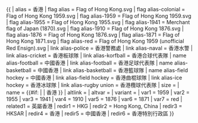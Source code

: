 {{ {{{1<noinclude>|country showdata</noinclude>}}}
| alias = 香港
| flag alias = Flag of Hong Kong.svg
| flag alias-colonial = Flag of Hong Kong 1959.svg  <!-- deprecate the "colonial" varname -->
| flag alias-1959 = Flag of Hong Kong 1959.svg
| flag alias-1955 = Flag of Hong Kong 1955.svg
| flag alias-1941 = Merchant flag of Japan (1870).svg
| flag alias-1910 = Flag of Hong Kong 1876.svg
| flag alias-1876 = Flag of Hong Kong 1876.svg
| flag alias-1871 = Flag of Hong Kong 1871.svg
| flag alias-red = Flag of Hong Kong 1959 (unofficial Red Ensign).svg
| link alias-police = 香港警務處
| link alias-naval = 香港水警
| link alias-cricket = 香港板球隊
| link alias-korfball = 香港合球代表隊
| name alias-football = 中國香港
| link alias-football = 香港{{{mw|}}}足球代表隊
| name alias-basketball = 中國香港
| link alias-basketball = 香港{{{mw|男子}}}籃球隊
| name alias-field hockey = 中國香港
| link alias-field hockey = 香港{{{mw|男子}}}曲棍球隊
| link alias-ice hockey = 香港{{{mw|男子}}}冰球隊
| link alias-rugby union = 香港{{{mw|}}}欖球代表隊
| size = {{{size|}}}
| name = {{#if: {{{name|}}} | {{{name|}}} | 香港 }}
| altlink = {{{altlink|}}}
| altvar = {{{altvar|}}}
| variant = {{{variant|}}}
<noinclude>
| var1 = 1959
| var2 = 1955
| var3 = 1941
| var4 = 1910
| var5 = 1876
| var6 = 1871
| var7 = red
| related1 = 英屬香港
| redir1 = HKG
| redir2 = Hong Kong, China
| redir3 = HKSAR
| redir4 = 香港
| redir5 = 中國香港
| redir6 = 香港特別行政區
</noinclude>
}}